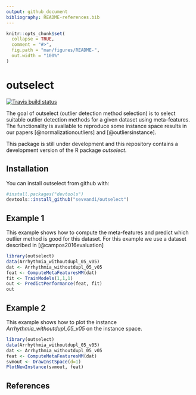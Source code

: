 ```yaml
---
output: github_document
bibliography: README-references.bib
---
```


<!-- README.md is generated from README.Rmd. Please edit that file -->

```r
knitr::opts_chunk$set(
  collapse = TRUE,
  comment = "#>",
  fig.path = "man/figures/README-",
  out.width = "100%"
)
```
# outselect
 [![Travis build status](https://travis-ci.org/sevvandi/outselect_private.svg?branch=master)](https://travis-ci.org/sevvandi/outselect_private)

The goal of outselect (outlier detection method selection) is to select  suitable outlier detection methods for a given dataset using meta-features. The functionality is available to reproduce some instance space results in our papers [@normalizationoutliers] and [@outliersinstance].   

This package is still under development and this repository contains a development version of the R package  *outselect*.


## Installation

You can install  outselect from github with:

``` r
#install.packages("devtools")
devtools::install_github("sevvandi/outselect")
```

## Example 1
This example shows how to compute the meta-features and predict which outlier method is good for this dataset. For this example we use a dataset described in [@campos2016evaluation]

```r
library(outselect)
data(Arrhythmia_withoutdupl_05_v05)
dat <- Arrhythmia_withoutdupl_05_v05
feat <- ComputeMetaFeaturesMM(dat)
fit <- TrainModels(1,1,1)
out <- PredictPerformance(feat, fit)
out
```

## Example 2
This example shows how to plot the instance *Arrhythmia_withoutdupl_05_v05* on the instance space.

```r
library(outselect)
data(Arrhythmia_withoutdupl_05_v05)
dat <- Arrhythmia_withoutdupl_05_v05
feat <- ComputeMetaFeaturesMM(dat)
svmout <- DrawInstSpace(d=1)
PlotNewInstance(svmout, feat)
```



## References
